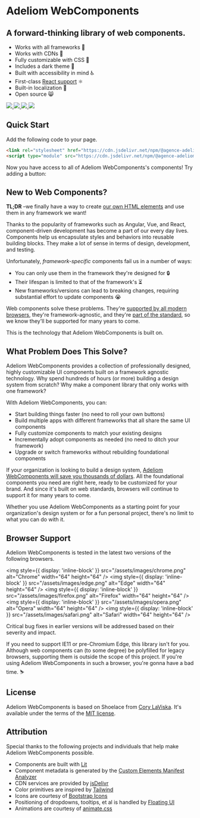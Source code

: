 
<Meta title="Welcome" />

# Adeliom WebComponents

## A forward-thinking library of web components.

- Works with all frameworks 🧩
- Works with CDNs 🚛
- Fully customizable with CSS 🎨
- Includes a dark theme 🌛
- Built with accessibility in mind ♿️
- First-class [React support](?path=/docs/framework-react--docs) ⚛️
- Built-in localization 💬
- Open source 😸

<div style={{ display: 'flex', gap: '0.75rem' }}>
  <a href="https://www.jsdelivr.com/package/npm/@agence-adeliom/awc" target="_blank">
    <img src="https://data.jsdelivr.com/v1/package/npm/@agence-adeliom/awc/badge" />
  </a>
  <a href="https://www.npmjs.com/package/@agence-adeliom/awc" target="_blank">
    <img src="https://img.shields.io/npm/dw/@agence-adeliom/awc?label=npm&style=flat-square" />
  </a>
  <a href="https://github.com/agence-adeliom/adeliom-webcomponents/blob/main/LICENSE.md" target="_blank">
    <img src="https://img.shields.io/badge/license-MIT-232323.svg?style=flat-square" />
  </a>
  <a href="https://github.com/agence-adeliom/adeliom-webcomponents?sponsor=1" target="_blank">
    <img src="https://img.shields.io/badge/GitHub-Code-232323.svg?style=flat-square&logo=github&logoColor=white" />
  </a>
</div>

## Quick Start

Add the following code to your page.

```html
<link rel="stylesheet" href="https://cdn.jsdelivr.net/npm/@agence-adeliom/awc@%VERSION%/%CDNDIR%/themes/light.css" />
<script type="module" src="https://cdn.jsdelivr.net/npm/@agence-adeliom/awc@%VERSION%/%CDNDIR%/awc.js"></script>
```

Now you have access to all of Adeliom WebComponents's components! Try adding a button:

<Canvas of={ButtonStories.Primary} />

## New to Web Components?

**TL;DR** –we finally have a way to create [our own HTML elements](https://html.spec.whatwg.org/multipage/custom-elements.html) and use them in any framework we want!

Thanks to the popularity of frameworks such as Angular, Vue, and React, component-driven development has become a part of our every day lives. Components help us encapsulate styles and behaviors into reusable building blocks. They make a lot of sense in terms of design, development, and testing.

Unfortunately, _framework-specific_ components fail us in a number of ways:

- You can only use them in the framework they're designed for 🔒
- Their lifespan is limited to that of the framework's ⏳
- New frameworks/versions can lead to breaking changes, requiring substantial effort to update components 😭

Web components solve these problems. They're [supported by all modern browsers](https://caniuse.com/#feat=custom-elementsv1), they're framework-agnostic, and they're [part of the standard](https://developer.mozilla.org/en-US/docs/Web/Web_Components), so we know they'll be supported for many years to come.

This is the technology that Adeliom WebComponents is built on.

## What Problem Does This Solve?

Adeliom WebComponents provides a collection of professionally designed, highly customizable UI components built on a framework agnostic technology. Why spend hundreds of hours (or more) building a design system from scratch? Why make a component library that only works with one framework?

With Adeliom WebComponents, you can:

- Start building things faster (no need to roll your own buttons)
- Build multiple apps with different frameworks that all share the same UI components
- Fully customize components to match your existing designs
- Incrementally adopt components as needed (no need to ditch your framework)
- Upgrade or switch frameworks without rebuilding foundational components

If your organization is looking to build a design system, [Adeliom WebComponents will save you thousands of dollars](https://medium.com/eightshapes-llc/and-you-thought-buttons-were-easy-26eb5b5c1871). All the foundational components you need are right here, ready to be customized for your brand. And since it's built on web standards, browsers will continue to support it for many years to come.

Whether you use Adeliom WebComponents as a starting point for your organization's design system or for a fun personal project, there's no limit to what you can do with it.

## Browser Support

Adeliom WebComponents is tested in the latest two versions of the following browsers.

<img style={{ display: 'inline-block' }} src="/assets/images/chrome.png" alt="Chrome" width="64" height="64" />
<img style={{ display: 'inline-block' }} src="/assets/images/edge.png" alt="Edge" width="64" height="64" />
<img style={{ display: 'inline-block' }} src="/assets/images/firefox.png" alt="Firefox" width="64" height="64" />
<img style={{ display: 'inline-block' }} src="/assets/images/opera.png" alt="Opera" width="64" height="64" />
<img style={{ display: 'inline-block' }} src="/assets/images/safari.png" alt="Safari" width="64" height="64" />

Critical bug fixes in earlier versions will be addressed based on their severity and impact.

If you need to support IE11 or pre-Chromium Edge, this library isn't for you. Although web components can (to some degree) be polyfilled for legacy browsers, supporting them is outside the scope of this project. If you're using Adeliom WebComponents in such a browser, you're gonna have a bad time. ⛷

## License

Adeliom WebComponents is based on Shoelace from [Cory LaViska](https://twitter.com/claviska). It's available under the terms of the [MIT license](https://github.com/agence-adeliom/adeliom-webcomponents/blob/main/LICENSE.md).

## Attribution

Special thanks to the following projects and individuals that help make Adeliom WebComponents possible.

- Components are built with [Lit](https://lit.dev/)
- Component metadata is generated by the [Custom Elements Manifest Analyzer](https://github.com/open-wc/custom-elements-manifest)
- CDN services are provided by [jsDelivr](https://www.jsdelivr.com/)
- Color primitives are inspired by [Tailwind](https://tailwindcss.com/)
- Icons are courtesy of [Bootstrap Icons](https://icons.getbootstrap.com/)
- Positioning of dropdowns, tooltips, et al is handled by [Floating UI](https://floating-ui.com/)
- Animations are courtesy of [animate.css](https://animate.style/)
